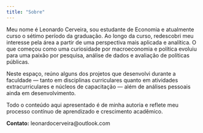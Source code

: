 ---
title: "Sobre"
---

Meu nome é Leonardo Cerveira, sou estudante de Economia e atualmente curso o sétimo período da graduação. Ao longo da curso, redescobri meu interesse pela área a partir de uma perspectiva mais aplicada e analítica. O que começou como uma curiosidade por macroeconomia e política evoluiu para uma paixão por pesquisa, análise de dados e avaliação de políticas públicas.

Neste espaço, reúno alguns dos projetos que desenvolvi durante a faculdade — tanto em disciplinas curriculares quanto em atividades extracurriculares e núcleos de capacitação — além de análises pessoais ainda em desenvolvimento.

Todo o conteúdo aqui apresentado é de minha autoria e reflete meu processo contínuo de aprendizado e crescimento acadêmico.

**Contato:** leonardocerveira\@outlook.com
